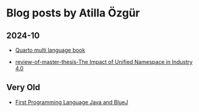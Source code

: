 # Blog posts by Atilla Özgür


## 2024-10

- [Quarto multi language book](blog-posts/quarto-multi-language-book.md)


- [review-of-master-thesis-The Impact of Unified Namespace in Industry 4.0](blog-posts/review-the-impact-of-unified-namespace-in-industry-4.0.md)

## Very Old

- [First Programming Language Java and BlueJ](./blog-posts/FirstProgrammingLanguageJavaAndBlueJ.md)
